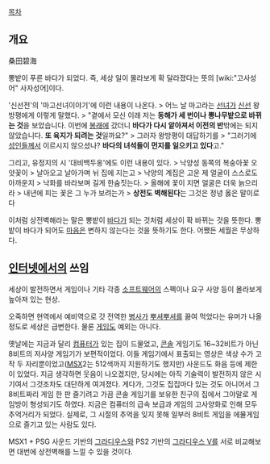 [[목차]]
== 개요 ==
桑田碧海

뽕밭이 푸른 바다가 되었다. 즉, 세상 일이 몰라보게 확 달라졌다는 뜻의 [wiki:"고사성어" 사자성어]이다.

'신선전'의 '마고선녀이야기'에 이런 내용이 나온다.
> 어느 날 마고라는 [[선녀]]가 [[신선]] 왕방평에게 이렇게 말했다.
> "곁에서 모신 이래 저는 '''동해가 세 번이나 뽕나무밭으로 바뀌는 것'''을 보았습니다. 이번에 [[봉래]]에 갔더니 '''바다가 다시 앝아져서 이전의 반'''밖에는 되지 않았습니다. '''또 육지가 되려는 것'''일까요?"
> 그러자 왕방평이 대답하기를
> "그러기에 [[성인]]들께서 이르시지 않으셨나? '''바다의 녀석들이 먼지를 일으키고 있다'''고."

그리고, 유정지의 시 '대비백두옹'에도 이런 내용이 있다.
> 낙양성 동쪽의 복숭아꽃 오얏꽃이
> 날아오고 날아가며 뉘 집에 지는고
> 낙양의 계집은 고운 제 얼굴이 스스로도 아까운지
> 낙화를 바라보며 길게 한숨짓는다.
> 올해에 꽃이 지면 얼굴은 더욱 늙으리라
> 내년에 피는 꽃은 그 누가 보려는가
> '''상전도 벽해된다'''는 그것은 정녕 옳은 말이로다

이처럼 상전벽해라는 말은 뽕밭이 [[바다]]가 되는 것처럼 세상이 확 바뀌는 것을 뜻한다.
뽕밭이 바다가 되어도 [[마음]]은 변하지 않는다는 것을 뜻하기도 한다. 어쨌든 세월은 무상하다.

== [[인터넷]]에서의 쓰임 ==
세상이 발전하면서 게임이나 기타 각종 [[소프트웨어]]의 스펙이나 요구 사양 등이 몰라보게 높아져 있는 현상.

오죽하면 현역에서 예비역으로 갓 전역한 [[병사]]가 [[뿌셔뿌셔]]를 끓여 먹었다는 유머가 나올 정도로 세상은 급변한다. 물론 [[게임]]도 예외는 아니다.

옛날에는 지금과 달리 [[컴퓨터]]가 있는 집이 드물었고, [[콘솔]] 게임기도 16~32비트가 아닌 8비트의 저사양 게임기가 보편적이었다. 이들 게임기에서 표출되는 영상은 색상 수가 고작 두 자리뿐이었고([[MSX]]2는 512색까지 지원하기도 했지만) 사운드도 화음 등에 제한이 있었다. 지금 생각하면 웃음이 나오겠지만, 당시에는 아직 기술력이 발전하지 않은 시기여서 그것조차도 대단하게 여겨졌다. 게다가, 그것도 집집마다 있는 것도 아니어서 그 8비트짜리 게임 한 판 즐기려고 가끔 콘솔 게임기를 보유한 친구의 집에서 그야말로 게임방이 형성되기도 하였다. 지금은 컴퓨터의 급속 보급과 게임의 고사양화로 인해 모두 추억거리가 되었다. 실제로, 그 시절의 추억을 잊지 못해 일부러 8비트 게임을 에뮬게임으로 즐기고 있는 사람도 있다.

MSX1 + PSG 사운드 기반의 [[그라디우스]]와 PS2 기반의 [[그라디우스 V]]를 서로 비교해보면 대번에 상전벽해를 느낄 수 있을 것이다.
